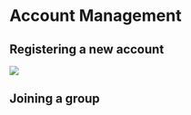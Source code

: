 # Account Management {#intro}

## Registering a new account

![](images/paste-B29D8E77.png)

## Joining a group
